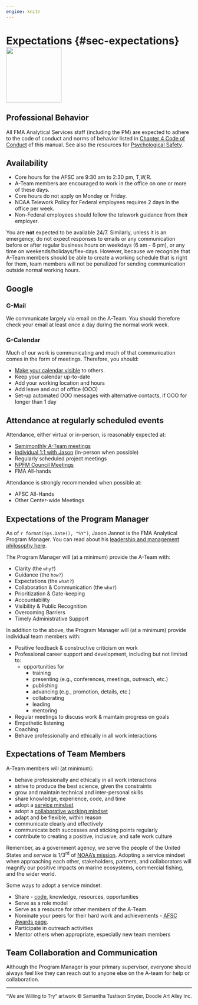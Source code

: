 ```yaml
---
engine: knitr
---
```


# Expectations {#sec-expectations}![](_img/wearewilling.png){height=150px}


## Professional Behavior
All FMA Analytical Services staff (including the PM) are expected to adhere to the code of conduct and norms of behavior listed in [Chapter 4 Code of Conduct](03-code-of-conduct.qmd#sec-code-of-conduct) of this manual.  See also the resources for [Psychological Safety](09-resources.qmd#psych-safety).


## Availability
* Core hours for the AFSC are 9:30 am to 2:30 pm, T,W,R.    
* A-Team members are encouraged to work in the office on one or more of these days.    
* Core hours do not apply on Monday or Friday.    
* NOAA Telework Policy for Federal employees requires 2 days in the office per week.    
* Non-Federal employees should follow the telework guidance from their employer.

You are **not** expected to be available 24/7. Similarly, unless it is an emergency, do not expect responses to emails or any communication before or after regular business hours on weekdays (6 am - 6 pm), or any time on weekends/holidays/flex-days. However, because we recognize that A-Team members should be able to create a working schedule that is right for them, team members will not be penalized for sending communication outside normal working hours.

## Google
### G-Mail
We communicate largely via email on the A-Team. You should therefore check your email at least once a day during the normal work week. 

### G-Calendar
Much of our work is communicating and much of that communication comes in the form of meetings. Therefore, you should:    

* [Make your calendar visible](999-make-calendar-visible.qmd#sec-calendar) to others.    
* Keep your calendar up-to-date    
* Add your working location and hours    
* Add leave and out of office (OOO)    
* Set-up automated OOO messages with alternative contacts, if OOO for longer than 1 day   


## Attendance at regularly scheduled events

Attendance, either virtual or in-person, is reasonably expected at:

* [Semimonthly A-Team meetings](01-intro.qmd#ateam-meetings) 
* [Individual 1:1 with Jason](#01-intro.qmd#meet-with-Jason) (in-person when possible)
* Regularly scheduled project meetings  
* [NPFM Council Meetings](https://www.npfmc.org/current-or-next-council-meeting/)  
* FMA All-hands

Attendance is strongly recommended when possible at:    

* AFSC All-Hands    
* Other Center-wide Meetings


## Expectations of the Program Manager

As of `r format(Sys.Date(), "%Y")`, Jason Jannot is the FMA Analytical Program Manager.  You can read about his [leadership and management philosophy here](999-jjphilosophy.qmd#sec-jj-philosophy).

The Program Manager will (at a minimum) provide the A-Team with:  

* Clarity (the `why?`)
* Guidance (the `how?`)    
* Expectations (the `what?`)   
* Collaboration & Communication (the `who?`)
* Prioritization & Gate-keeping  
* Accountability    
* Visibility & Public Recognition    
* Overcoming Barriers    
* Timely Administrative Support

In addition to the above, the Program Manager will (at a minimum) provide individual team members with:  

* Positive feedback & constructive criticism on work  
* Professional career support and development, including but not limited to:    
    * opportunities for    
        * training    
        * presenting (e.g., conferences, meetings, outreach, etc.)    
        * publishing
        * advancing (e.g., promotion, details, etc.)    
        * collaborating    
        * leading    
        * mentoring
* Regular meetings to discuss work & maintain progress on goals  
* Empathetic listening    
* Coaching
* Behave professionally and ethically in all work interactions

##  Expectations of Team Members

A-Team members will (at minimum): 

* behave professionally and ethically in all work interactions
* strive to produce the best science, given the constraints    
* grow and maintain technical and inter-personal skills
* share knowledge, experience, code, and time    
* adopt a [service mindset](https://www.youtube.com/watch?v=q0mzqUMAc20)
* adopt a [collaborative working mindset](https://www.youtube.com/watch?v=AMG8ObDmbaM)    
* adapt and be flexible, within reason    
* communicate clearly and effectively
* communicate both successes and sticking points regularly    
* contribute to creating a positive, inclusive, and safe work culture

Remember, as a government agency, we serve the people of the United States and *service* is 1/3^rd^ of [NOAA's mission](https://www.noaa.gov/our-mission-and-vision). Adopting a service mindset when approaching each other, stakeholders, partners, and collaborators will magnify our positive impacts on marine ecosystems, commercial fishing, and the wider world.

Some ways to adopt a service mindset:    

* Share - [code](071-collaborate.qmd), knowledge, resources, opportunities 
* Serve as a role model    
* Serve as a resource for other members of the A-Team    
* Nominate your peers for their hard work and achievements - [AFSC Awards page](https://sites.google.com/noaa.gov/myafsc/administrative/workforce-management/awards).
* Participate in outreach activities
* Mentor others when appropriate, especially new team members 

## Team Collaboration and Communication

Although the Program Manager is your primary supervisor, everyone should always feel like they can reach out to anyone else on the A-team for help or collaboration.


---

<font size="2.5">"We are Willing to Try" artwork &copy; Samantha Tustison Snyder, Doodle Art Alley Inc.</font>


